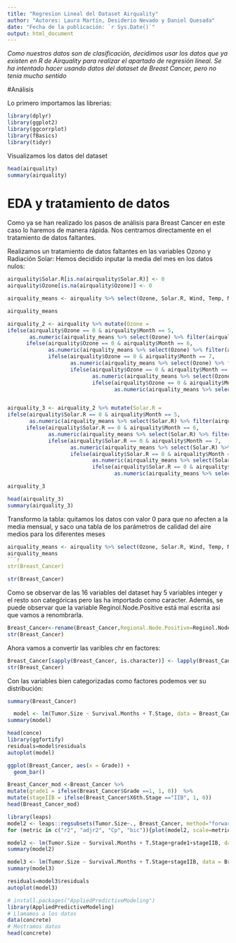 ```yaml
---
title: "Regresion Lineal del Dataset Airquality"
author: "Autores: Laura Martín, Desiderio Nevado y Daniel Quesada"
date: "Fecha de la publicación: `r Sys.Date()`"
output: html_document
---
```



*Como nuestros datos son de clasificación, decidimos usar los datos que ya existen en R de Airquality para realizar el apartado de regresión lineal. Se ha intentado hacer usando datos del dataset de Breast Cancer, pero no tenía mucho sentido*

#Análisis

Lo primero importamos las librerias:
```r
library(dplyr)
library(ggplot2)
library(ggcorrplot)
library(fBasics)
library(tidyr)
```

Visualizamos los datos del dataset

```r

head(airquality)
summary(airquality)

```
# EDA y tratamiento de datos
Como ya se han realizado los pasos de análisis para Breast Cancer en este caso lo haremos de manera rápida. Nos centramos directamente en el tratamiento de datos faltantes.

Realizamos un tratamiento de datos faltantes en las variables Ozono y Radiación Solar:
Hemos decidido inputar la media del mes en los datos nulos:

```r
airquality$Solar.R[is.na(airquality$Solar.R)] <- 0 
airquality$Ozone[is.na(airquality$Ozone)] <- 0 

airquality_means <- airquality %>% select(Ozone, Solar.R, Wind, Temp, Month) %>% filter(Ozone != 0, Solar.R != 0)  %>% group_by( Month) %>% summarise(Ozone=round(mean(Ozone),0),Solar.R=round(mean(Solar.R),0),Wind=round(mean(Wind),0),Temp=round(mean(Temp),0))

airquality_means

```
```r
airquality_2 <- airquality %>% mutate(Ozone = 
ifelse(airquality$Ozone == 0 & airquality$Month == 5, 
       as.numeric(airquality_means %>% select(Ozone) %>% filter(airquality_means$Month == 5)),
      ifelse(airquality$Ozone == 0 & airquality$Month == 6,  
             as.numeric(airquality_means %>% select(Ozone) %>% filter(airquality_means$Month == 6)),
             ifelse(airquality$Ozone == 0 & airquality$Month == 7, 
                    as.numeric(airquality_means %>% select(Ozone) %>% filter(airquality_means$Month == 7)),
                    ifelse(airquality$Ozone == 0 & airquality$Month == 8,  
                           as.numeric(airquality_means %>% select(Ozone) %>% filter(airquality_means$Month == 8)),
                           ifelse(airquality$Ozone == 0 & airquality$Month == 9,  
                                  as.numeric(airquality_means %>% select(Ozone) %>% filter(airquality_means$Month == 9)),airquality$Ozone))))))


airquality_3 <- airquality_2 %>% mutate(Solar.R = 
ifelse(airquality$Solar.R == 0 & airquality$Month == 5, 
       as.numeric(airquality_means %>% select(Solar.R) %>% filter(airquality_means$Month == 5)),
      ifelse(airquality$Solar.R == 0 & airquality$Month == 6,  
             as.numeric(airquality_means %>% select(Solar.R) %>% filter(airquality_means$Month == 6)),
             ifelse(airquality$Solar.R == 0 & airquality$Month == 7, 
                    as.numeric(airquality_means %>% select(Solar.R) %>% filter(airquality_means$Month == 7)),
                    ifelse(airquality$Solar.R == 0 & airquality$Month == 8,  
                           as.numeric(airquality_means %>% select(Solar.R) %>% filter(airquality_means$Month == 8)),
                           ifelse(airquality$Solar.R == 0 & airquality$Month == 9,  
                                  as.numeric(airquality_means %>% select(Solar.R) %>% filter(airquality_means$Month == 9)),airquality$Solar.R))))))

airquality_3 


```

```r
head(airquality_3)
summary(airquality_3)
```

Transformo la tabla: quitamos los datos con valor 0 para que no afecten a la media mensual, y saco una tabla de los parámetros de calidad del aire medios para los diferentes meses

```r
airquality_means <- airquality %>% select(Ozone, Solar.R, Wind, Temp, Month) %>% filter(Ozone != 0, Solar.R != 0)  %>% group_by( Month) %>% summarise(Ozone=mean(Ozone),Solar.R=mean(Solar.R),Wind=mean(Wind),Temp=mean(Temp))
airquality_means
```r
str(Breast_Cancer)
```

```r
str(Breast_Cancer)
```
Como se observar de las 16 variables del dataset hay 5 variables integer y el resto son categóricas pero las ha importado como caracter. Además, se puede observar que la variable Reginol.Node.Positive está mal escrita así que vamos a renombrarla.

```r
Breast_Cancer<-rename(Breast_Cancer,Regional.Node.Positive=Reginol.Node.Positive)
str(Breast_Cancer)
```
Ahora vamos a convertir las varibles chr en factores:
```r
Breast_Cancer[sapply(Breast_Cancer, is.character)] <- lapply(Breast_Cancer[sapply(Breast_Cancer, is.character)],as.factor)
str(Breast_Cancer)
```
Con las variables bien categorizadas como factores podemos ver su distribución:
```r
summary(Breast_Cancer)
```

```r
  model <- lm(Tumor.Size ~ Survival.Months + T.Stage, data = Breast_Cancer)
summary(model)
```
```r
head(conce)
library(ggfortify)
residuals=model$residuals
autoplot(model)
```

```r
ggplot(Breast_Cancer, aes(x = Grade)) +
  geom_bar() 
```
```r
Breast_Cancer_mod <-Breast_Cancer %>%
mutate(grade1 = ifelse(Breast_Cancer$Grade ==1, 1, 0))  %>%
mutate(stageIIB = ifelse(Breast_Cancer$X6th.Stage =="IIB", 1, 0)) 
head(Breast_Cancer_mod)
```


```r
library(leaps)
model2 <- leaps::regsubsets(Tumor.Size~., Breast_Cancer, method="forward")
for (metric in c("r2", "adjr2", "Cp", "bic")){plot(model2, scale=metric)}
```


```r
model2 <- lm(Tumor.Size ~ Survival.Months + T.Stage+grade1+stageIIB, data = Breast_Cancer_mod)
summary(model2)
```

```r
model3 <- lm(Tumor.Size ~ Survival.Months + T.Stage+stageIIB, data = Breast_Cancer_mod)
summary(model3)
```

```r
residuals=model3$residuals
autoplot(model3)
```


```r
# install.packages("AppliedPredictiveModeling")
library(AppliedPredictiveModeling)
# Llamamos a los datos
data(concrete)
# Mostramos datos
head(concrete)
```




